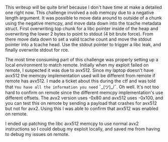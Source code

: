 
This writeup will be quite brief because I don't have time at make a detailed one right now. This challenge involved a oob memcpy due to a negative length argument. It was possible to move data around to outside of a chunk using the negative memcpy, and move data down into the tcache metadata struct. First overwriting top chunk for a libc pointer inside of the heap and overwriting the lower 2 bytes to point to stdout (4 bit brute force). From there move data down to set a valid tcache count and move the stdout pointer into a tcache head. Use the stdout pointer to trigger a libc leak, and finally overwrite stdout for rce.

The most time consuming part of this challenge was properly setting up a local environment to match remote. Initially when my exploit failed on remote, I suspected it was due to avx512. Since my laptop doesn't have avx512 the memcpy implementation used will be different from remote if remote has avx512. I made a ticket about this during the ctf and was told that `You have all the information you need` ¯\_(ツ)\_/¯. Oh well. It's not too hard to confirm on remote since the different memcpy implementation's use different offsets. The avx2 version uses -0x80 and avx512 uses -0x100, and you can test this on remote by sending a payload that crashes for avx512 but not for avx2. Using this I was able to confirm that avx512 was enabled on remote.

I ended up patching the libc avx512 memcpy to use normal avx2 instructions so I could debug my exploit locally, and saved me from having to debug my issues on remote.

```c path="solve.py" open

```
